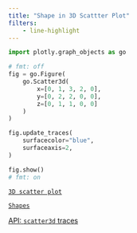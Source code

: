 ```yaml
---
title: "Shape in 3D Scattter Plot"
filters:
    - line-highlight
---
```



```python
import plotly.graph_objects as go

# fmt: off
fig = go.Figure(
    go.Scatter3d(
        x=[0, 1, 3, 2, 0],
        y=[0, 2, 2, 0, 0],
        z=[0, 1, 1, 0, 0]
    )
)

fig.update_traces(
    surfacecolor="blue",
    surfaceaxis=2,
)

fig.show()
# fmt: on
```


:::: {.column-margin}
::: {.callout-tip title="3D Scatter Plots & Shapes" collapse="true"}

[`3D scatter plot`](https://plotly.com/python/3d-scatter-plots/)

[`Shapes`](https://plotly.com/python/shapes/)

[API: `scatter3d` traces](https://plotly.com/python/reference/scatter3d/)

:::
::::

